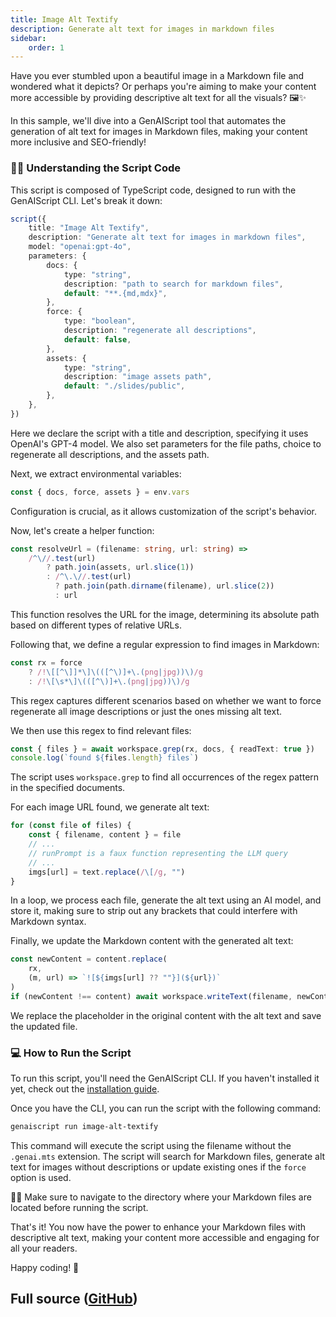 ```yaml
---
title: Image Alt Textify
description: Generate alt text for images in markdown files
sidebar:
    order: 1
---
```



Have you ever stumbled upon a beautiful image in a Markdown file and wondered what it depicts?
Or perhaps you're aiming to make your content more accessible by providing descriptive alt text for all the visuals? 🖼️✨

In this sample, we'll dive into a GenAIScript tool that automates the generation of alt text for images in Markdown files,
making your content more inclusive and SEO-friendly!

### 👩‍💻 Understanding the Script Code

This script is composed of TypeScript code, designed to run with the GenAIScript CLI. Let's break it down:

```ts
script({
    title: "Image Alt Textify",
    description: "Generate alt text for images in markdown files",
    model: "openai:gpt-4o",
    parameters: {
        docs: {
            type: "string",
            description: "path to search for markdown files",
            default: "**.{md,mdx}",
        },
        force: {
            type: "boolean",
            description: "regenerate all descriptions",
            default: false,
        },
        assets: {
            type: "string",
            description: "image assets path",
            default: "./slides/public",
        },
    },
})
```

Here we declare the script with a title and description, specifying it uses OpenAI's GPT-4 model. We also set parameters for the file paths, choice to regenerate all descriptions, and the assets path.

Next, we extract environmental variables:

```ts
const { docs, force, assets } = env.vars
```

Configuration is crucial, as it allows customization of the script's behavior.

Now, let's create a helper function:

```ts
const resolveUrl = (filename: string, url: string) =>
    /^\//.test(url)
        ? path.join(assets, url.slice(1))
        : /^\.\//.test(url)
          ? path.join(path.dirname(filename), url.slice(2))
          : url
```

This function resolves the URL for the image, determining its absolute path based on different types of relative URLs.

Following that, we define a regular expression to find images in Markdown:

```ts
const rx = force
    ? /!\[[^\]]*\]\(([^\)]+\.(png|jpg))\)/g
    : /!\[\s*\]\(([^\)]+\.(png|jpg))\)/g
```

This regex captures different scenarios based on whether we want to force regenerate all image descriptions or just the ones missing alt text.

We then use this regex to find relevant files:

```ts
const { files } = await workspace.grep(rx, docs, { readText: true })
console.log(`found ${files.length} files`)
```

The script uses `workspace.grep` to find all occurrences of the regex pattern in the specified documents.

For each image URL found, we generate alt text:

```ts
for (const file of files) {
    const { filename, content } = file
    // ...
    // runPrompt is a faux function representing the LLM query
    // ...
    imgs[url] = text.replace(/\[/g, "")
}
```

In a loop, we process each file, generate the alt text using an AI model, and store it, making sure to strip out any brackets that could interfere with Markdown syntax.

Finally, we update the Markdown content with the generated alt text:

```ts
const newContent = content.replace(
    rx,
    (m, url) => `![${imgs[url] ?? ""}](${url})`
)
if (newContent !== content) await workspace.writeText(filename, newContent)
```

We replace the placeholder in the original content with the alt text and save the updated file.

### 💻 How to Run the Script

To run this script, you'll need the GenAIScript CLI. If you haven't installed it yet, check out the [installation guide](https://microsoft.github.io/genaiscript/getting-started/installation).

Once you have the CLI, you can run the script with the following command:

```bash
genaiscript run image-alt-textify
```

This command will execute the script using the filename without the `.genai.mts` extension. The script will search for Markdown files, generate alt text for images without descriptions or update existing ones if the `force` option is used.

🧑‍💼 Make sure to navigate to the directory where your Markdown files are located before running the script.

That's it! You now have the power to enhance your Markdown files with descriptive alt text, making your content more accessible and engaging for all your readers.

Happy coding! 🚀

## Full source ([GitHub](https://github.com/microsoft/genaiscript/blob/main/packages/vscode/genaisrc/iat.genai.mts))

<Code code={source} wrap={true} lang="ts" title="iat.genai.mts" />
